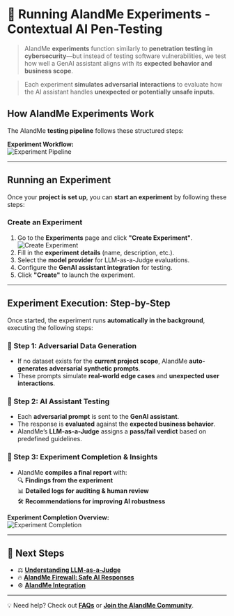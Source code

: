 # 🧪 Running AIandMe Experiments - Contextual AI Pen-Testing  

> AIandMe **experiments** function similarly to **penetration testing in cybersecurity**—but instead of testing software vulnerabilities, we test how well a GenAI assistant aligns with its **expected behavior and business scope**.  

> Each experiment **simulates adversarial interactions** to evaluate how the AI assistant handles **unexpected or potentially unsafe inputs**.  

## **How AIandMe Experiments Work**  

The AIandMe **testing pipeline** follows these structured steps:  

**Experiment Workflow:**  
![Experiment Pipeline](./adversarial_testing_process.png)  

---

## **Running an Experiment**  

Once your **project is set up**, you can **start an experiment** by following these steps:  

### **Create an Experiment**  
1. Go to the **Experiments** page and click **"Create Experiment"**.  
   ![Create Experiment](./create_experiment_btn.png)  
2. Fill in the **experiment details** (name, description, etc.).  
3. Select the **model provider** for LLM-as-a-Judge evaluations.  
4. Configure the **GenAI assistant integration** for testing.  
5. Click **"Create"** to launch the experiment.  

---

## **Experiment Execution: Step-by-Step**  

Once started, the experiment runs **automatically in the background**, executing the following steps:

### **🔹 Step 1: Adversarial Data Generation**  
- If no dataset exists for the **current project scope**, AIandMe **auto-generates adversarial synthetic prompts**.  
- These prompts simulate **real-world edge cases** and **unexpected user interactions**.  

### **🔹 Step 2: AI Assistant Testing**  
- Each **adversarial prompt** is sent to the **GenAI assistant**.  
- The response is **evaluated** against the **expected business behavior**.  
- AIandMe’s **LLM-as-a-Judge** assigns a **pass/fail verdict** based on predefined guidelines.  

### **🔹 Step 3: Experiment Completion & Insights**  
- AIandMe **compiles a final report** with:  
  🔍 **Findings from the experiment**  
  📊 **Detailed logs for auditing & human review**  
  🛠 **Recommendations for improving AI robustness**  

**Experiment Completion Overview:**  
![Experiment Completion](./experiment_overview.png)  

---

## **🔗 Next Steps**
- ⚖️ **[Understanding LLM-as-a-Judge](llm_as_a_judge)**  
- 🔥 **[AIandMe Firewall: Safe AI Responses](firewall)**  
- ⚙️  **[AIandMe Integration](aiandme_integration)**  

---

💡 Need help? Check out **[FAQs](faqs)** or **[Join the AIandMe Community](community)**.

